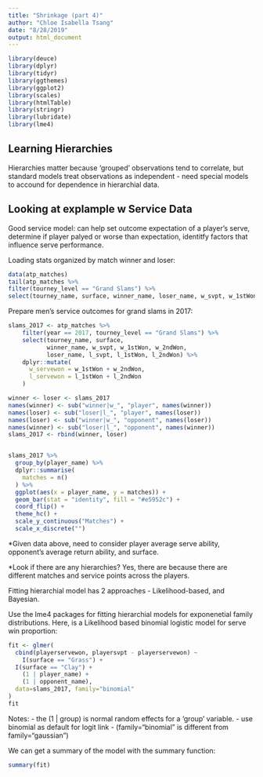 ```yaml
---
title: "Shrinkage (part 4)"
author: "Chloe Isabella Tsang"
date: "8/28/2019"
output: html_document
---
```


```r
library(deuce)
library(dplyr)
library(tidyr)
library(ggthemes)
library(ggplot2)
library(scales)
library(htmlTable)
library(stringr)
library(lubridate)
library(lme4)
```

## Learning Hierarchies
Hierarchies matter because 'grouped' observations tend to correlate, but standard models treat observations as independent - need special models to accound for dependence in hierarchial data. 

## Looking at explample w Service Data

Good service model: can help set outcome expectation of a player's serve, determine if player palyed or worse than expectation, identitfy factors that influence serve performance.

Loading stats organized by match winner and loser:
```r
data(atp_matches) 
tail(atp_matches %>%
filter(tourney_level == "Grand Slams") %>%
select(tourney_name, surface, winner_name, loser_name, w_svpt, w_1stWon, w_2ndWon))
```

Prepare men's service outcomes for grand slams in 2017:
```r
slams_2017 <- atp_matches %>%
    filter(year == 2017, tourney_level == "Grand Slams") %>%
    select(tourney_name, surface, 
           winner_name, w_svpt, w_1stWon, w_2ndWon,
           loser_name, l_svpt, l_1stWon, l_2ndWon) %>%
    dplyr::mutate(
      w_servewon = w_1stWon + w_2ndWon,
      l_servewon = l_1stWon + l_2ndWon
    )

winner <- loser <- slams_2017
names(winner) <- sub("winner|w_", "player", names(winner))
names(loser) <- sub("loser|l_", "player", names(loser))
names(loser) <- sub("winner|w_", "opponent", names(loser))
names(winner) <- sub("loser|l_", "opponent", names(winner))
slams_2017 <- rbind(winner, loser)


slams_2017 %>%
  group_by(player_name) %>%
  dplyr::summarise(
    matches = n()
  ) %>%
  ggplot(aes(x = player_name, y = matches)) + 
  geom_bar(stat = "identity", fill = "#e5952c") + 
  coord_flip() + 
  theme_hc() + 
  scale_y_continuous("Matches") + 
  scale_x_discrete("")
```

*Given data above, need to consider player average serve ability, opponent's average return ability, and surface.  

*Look if there are any hierarchies? 
Yes, there are because there are different matches and service points across the players.  

Fitting hierarchial model has 2 approaches - Likelihood-based, and Bayesian. 

Use the lme4 packages for fitting hierarchial models for exponenetial family distributions. Here, is a Likelihood based binomial logistic model for serve win proportion:
```r
fit <- glmer(
  cbind(playerservewon, playersvpt - playerservewon) ~ 
    I(surface == "Grass") +
  I(surface == "Clay") +
    (1 | player_name) +
    (1 | opponent_name),
  data=slams_2017, family="binomial"
)
fit
```
Notes:
- the (1 | group) is normal random effects for a 'group' variable. 
- use binomial as default for logit link - (family="binomial" is different from family="gaussian")

We can get a summary of the model with the summary function:
```r
summary(fit)
```

